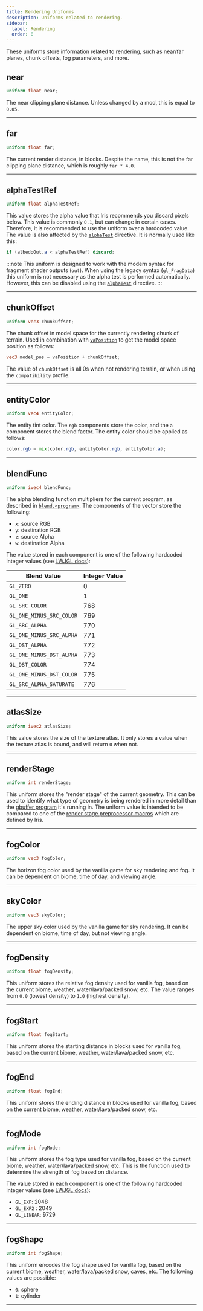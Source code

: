 ```yaml
---
title: Rendering Uniforms
description: Uniforms related to rendering.
sidebar:
  label: Rendering
  order: 8
---
```


These uniforms store information related to rendering, such as near/far planes, chunk offsets, fog parameters, and more.


## near
```glsl
uniform float near;
```
The near clipping plane distance. Unless changed by a mod, this is equal to `0.05`.

----------------


## far
```glsl
uniform float far;
```
The current render distance, in blocks. Despite the name, this is not the far clipping plane distance, which is roughly `far * 4.0`.


----------------


## alphaTestRef
```glsl
uniform float alphaTestRef;
```
This value stores the alpha value that Iris recommends you discard pixels below. This value is commonly `0.1`, but can change in certain cases. Therefore, it is recommended to use the uniform over a hardcoded value. The value is also affected by the [`alphaTest`](/current/reference/shadersproperties/rendering#alphatest) directive. It is normally used like this:
```glsl
if (albedoOut.a < alphaTestRef) discard;
```

:::note
This uniform is designed to work with the modern syntax for fragment shader outputs (`out`). When using the legacy syntax (`gl_FragData`) this uniform is not necessary as the alpha test is performed automatically. However, this can be disabled using the [`alphaTest`](/current/reference/shadersproperties/rendering#alphatest) directive.
:::

----------------


## chunkOffset
```glsl
uniform vec3 chunkOffset;
```
The chunk offset in model space for the currently rendering chunk of terrain. Used in combination with [`vaPosition`](/current/reference/attributes/vaposition) to get the model space position as follows:

```glsl
vec3 model_pos = vaPosition + chunkOffset;
```

The value of `chunkOffset` is all 0s when not rendering terrain, or when using the `compatibility` profile.

----------------


## entityColor
```glsl
uniform vec4 entityColor;
```
The entity tint color. The `rgb` components store the color, and the `a` component stores the blend factor. The entity color should be applied as follows:

```glsl
color.rgb = mix(color.rgb, entityColor.rgb, entityColor.a);
```

----------------


## blendFunc
```glsl
uniform ivec4 blendFunc;
```
The alpha blending function multipliers for the current program, as described in [`blend.<program>`](/current/reference/shadersproperties/rendering#blend). The components of the vector store the following:

- `x`: source RGB
- `y`: destination RGB
- `z`: source Alpha
- `w`: destination Alpha

The value stored in each component is one of the following hardcoded integer values (see [LWJGL docs](https://javadoc.lwjgl.org/constant-values.html#org.lwjgl.opengl.GL11.GL_SRC_COLOR)):

| Blend Value             | Integer Value |
|-------------------------|---------------|
| `GL_ZERO`               | 0             |
| `GL_ONE`                | 1             |
| `GL_SRC_COLOR`          | 768           |
| `GL_ONE_MINUS_SRC_COLOR`| 769           |
| `GL_SRC_ALPHA`          | 770           |
| `GL_ONE_MINUS_SRC_ALPHA`| 771           |
| `GL_DST_ALPHA`          | 772           |
| `GL_ONE_MINUS_DST_ALPHA`| 773           |
| `GL_DST_COLOR`          | 774           |
| `GL_ONE_MINUS_DST_COLOR`| 775           |
| `GL_SRC_ALPHA_SATURATE` | 776           |

----------------


## atlasSize
```glsl
uniform ivec2 atlasSize;
```
This value stores the size of the texture atlas. It only stores a value when the texture atlas is bound, and will return `0` when not.

----------------


## renderStage
```glsl
uniform int renderStage;
```
This uniform stores the "render stage" of the current geometry. This can be used to identify what type of geometry is being rendered in more detail than the [gbuffer program](/current/reference/programs/gbuffers) it's running in. The uniform value is intended to be compared to one of the [render stage preprocessor macros](/current/reference/macros/render_stages) which are defined by Iris.

----------------


## fogColor
```glsl
uniform vec3 fogColor;
```
The horizon fog color used by the vanilla game for sky rendering and fog. It can be dependent on biome, time of day, and viewing angle.

----------------


## skyColor
```glsl
uniform vec3 skyColor;
```
The upper sky color used by the vanilla game for sky rendering. It can be dependent on biome, time of day, but not viewing angle.

----------------


## fogDensity
```glsl
uniform float fogDensity;
```
This uniform stores the relative fog density used for vanilla fog, based on the current biome, weather, water/lava/packed snow, etc. The value ranges from `0.0` (lowest density) to `1.0` (highest density).


----------------


## fogStart
```glsl
uniform float fogStart;
```
This uniform stores the starting distance in blocks used for vanilla fog, based on the current biome, weather, water/lava/packed snow, etc.


----------------


## fogEnd
```glsl
uniform float fogEnd;
```
This uniform stores the ending distance in blocks used for vanilla fog, based on the current biome, weather, water/lava/packed snow, etc.


----------------


## fogMode
```glsl
uniform int fogMode;
```
This uniform stores the fog type used for vanilla fog, based on the current biome, weather, water/lava/packed snow, etc. This is the function used to determine the strength of fog based on distance.

The value stored in each component is one of the following hardcoded integer values (see [LWJGL docs](https://javadoc.lwjgl.org/constant-values.html#org.lwjgl.opengl.GL11.GL_EXP)):

- `GL_EXP`: 2048
- `GL_EXP2` : 2049
- `GL_LINEAR`: 9729

----------------


## fogShape
```glsl
uniform int fogShape;
```
This uniform encodes the fog shape used for vanilla fog, based on the current biome, weather, water/lava/packed snow, caves, etc. The following values are possible:

- `0`: sphere
- `1`: cylinder

----------------


